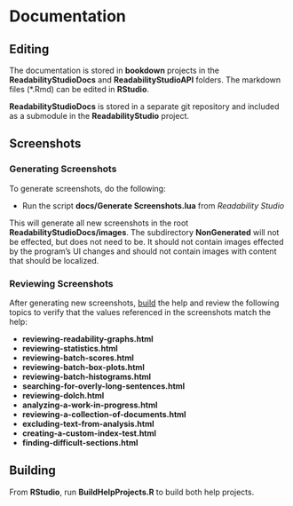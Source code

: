 # Documentation

## Editing

The documentation is stored in **bookdown** projects in the **ReadabilityStudioDocs** and **ReadabilityStudioAPI** folders. The markdown files (\*.Rmd) can be edited in **RStudio**.

**ReadabilityStudioDocs** is stored in a separate git repository and included as a submodule in the **ReadabilityStudio** project.

## Screenshots

### Generating Screenshots {-}

To generate screenshots, do the following:

- Run the script **docs/Generate Screenshots.lua** from *Readability Studio*

This will generate all new screenshots in the root **ReadabilityStudioDocs/images**. The subdirectory **NonGenerated** will not be effected, but does not need to be. It should not contain images effected by the program's UI changes and should not contain images with content that should be localized.

### Reviewing Screenshots {-}

After generating new screenshots, [build](#building-help) the help and review the following topics to verify that the values referenced in the screenshots match the help:

- **reviewing-readability-graphs.html**
- **reviewing-statistics.html**
- **reviewing-batch-scores.html**
- **reviewing-batch-box-plots.html**
- **reviewing-batch-histograms.html**
- **searching-for-overly-long-sentences.html**
- **reviewing-dolch.html**
- **analyzing-a-work-in-progress.html**
- **reviewing-a-collection-of-documents.html**
- **excluding-text-from-analysis.html**
- **creating-a-custom-index-test.html**
- **finding-difficult-sections.html**

## Building {#building-help}

From **RStudio**, run **BuildHelpProjects.R** to build both help projects.
